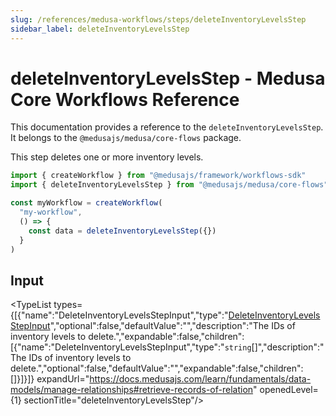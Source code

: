 ```yaml
---
slug: /references/medusa-workflows/steps/deleteInventoryLevelsStep
sidebar_label: deleteInventoryLevelsStep
---
```



# deleteInventoryLevelsStep - Medusa Core Workflows Reference

This documentation provides a reference to the `deleteInventoryLevelsStep`. It belongs to the `@medusajs/medusa/core-flows` package.

This step deletes one or more inventory levels.

```ts title="src/workflows/my-workflow.ts"
import { createWorkflow } from "@medusajs/framework/workflows-sdk"
import { deleteInventoryLevelsStep } from "@medusajs/medusa/core-flows"

const myWorkflow = createWorkflow(
  "my-workflow",
  () => {
    const data = deleteInventoryLevelsStep({})
  }
)
```
  

## Input

<TypeList types={[{"name":"DeleteInventoryLevelsStepInput","type":"[DeleteInventoryLevelsStepInput](../../../../types/core_flows.DeleteInventoryLevelsStepInput/page.mdx)","optional":false,"defaultValue":"","description":"The IDs of inventory levels to delete.","expandable":false,"children":[{"name":"DeleteInventoryLevelsStepInput","type":"`string`[]","description":"The IDs of inventory levels to delete.","optional":false,"defaultValue":"","expandable":false,"children":[]}]}]} expandUrl="https://docs.medusajs.com/learn/fundamentals/data-models/manage-relationships#retrieve-records-of-relation" openedLevel={1} sectionTitle="deleteInventoryLevelsStep"/>
